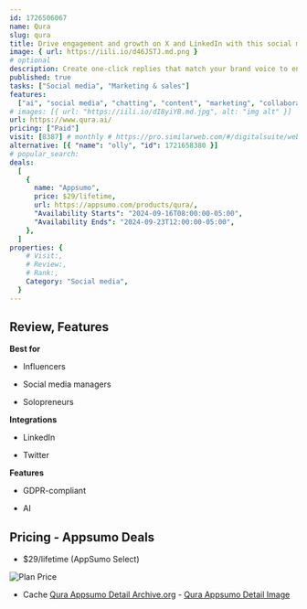 ```yaml
---
id: 1726506067
name: Qura
slug: qura
title: Drive engagement and growth on X and LinkedIn with this social media copilot
image: { url: https://iili.io/d46JSTJ.md.png }
# optional
description: Create one-click replies that match your brand voice to engage with your target audienceRepurpose YouTube videos to share across X and LinkedIn
published: true
tasks: ["Social media", "Marketing & sales"]
features:
  ["ai", "social media", "chatting", "content", "marketing", "collaboration"]
# images: [{ url: "https://iili.io/dI8yiYB.md.jpg", alt: "img alt" }]
url: https://www.qura.ai/
pricing: ["Paid"]
visit: [8387] # monthly # https://pro.similarweb.com/#/digitalsuite/websiteanalysis/home
alternative: [{ "name": "olly", "id": 1721658380 }]
# popular_search:
deals:
  [
    {
      name: "Appsumo",
      price: $29/lifetime,
      url: https://appsumo.com/products/qura/,
      "Availability Starts": "2024-09-16T08:00:00-05:00",
      "Availability Ends": "2024-09-23T12:00:00-05:00",
    },
  ]
properties: {
    # Visit:,
    # Review:,
    # Rank:,
    Category: "Social media",
  }
---
```


## Review, Features

**Best for**

- Influencers

- Social media managers

- Solopreneurs

**Integrations**

- LinkedIn

- Twitter

**Features**

- GDPR-compliant

- AI

## Pricing - Appsumo Deals

- $29/lifetime (AppSumo Select)

<Img src="https://iili.io/d4i9YnR.png" alt="Plan Price" />

- Cache [Qura Appsumo Detail Archive.org](https://web.archive.org/web/*/https://appsumo.com/products/qura/) - [Qura Appsumo Detail Image](https://iili.io/d4idS9t.png)
